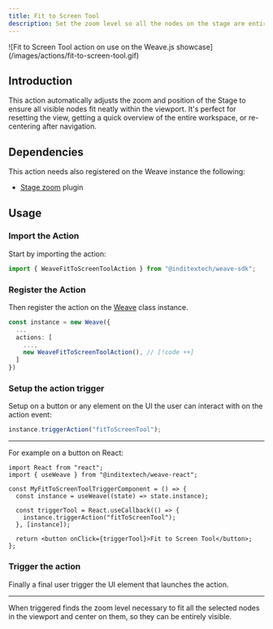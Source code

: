 ```yaml
---
title: Fit to Screen Tool
description: Set the zoom level so all the nodes on the stage are entirely visible on the screen
---
```


<div className="flex justify-center items-center *:max-w-[700px] bg-gradient-to-br from-fd-primary/10 rounded-xl border">
  ![Fit to Screen Tool action on use on the Weave.js
  showcase](/images/actions/fit-to-screen-tool.gif)
</div>

## Introduction

This action automatically adjusts the zoom and position of the Stage to ensure all
visible nodes fit neatly within the viewport. It's perfect for resetting the view,
getting a quick overview of the entire workspace, or re-centering after navigation.

## Dependencies

This action needs also registered on the Weave instance the following:

- [Stage zoom](/docs/main/build/plugins/stage-zoom) plugin

## Usage

<div className="fd-steps">

<div className="[&_h3]:fd-step">

### Import the Action

Start by importing the action:

```ts
import { WeaveFitToScreenToolAction } from "@inditextech/weave-sdk";
```

</div>

<div className='[&_h3]:fd-step'>

### Register the Action

Then register the action on the [Weave](/docs/sdk/api-reference/weave) class instance.

```ts
const instance = new Weave({
  ...
  actions: [
    ...,
    new WeaveFitToScreenToolAction(), // [!code ++]
  ]
})
```

</div>

<div className='[&_h3]:fd-step'>

### Setup the action trigger

Setup on a button or any element on the UI the user can interact with on the action event:

```ts
instance.triggerAction("fitToScreenTool");
```

---

For example on a button on React:

```tsx
import React from "react";
import { useWeave } from "@inditextech/weave-react";

const MyFitToScreenToolTriggerComponent = () => {
  const instance = useWeave((state) => state.instance);

  const triggerTool = React.useCallback(() => {
    instance.triggerAction("fitToScreenTool");
  }, [instance]);

  return <button onClick={triggerTool}>Fit to Screen Tool</button>;
};
```

### Trigger the action

Finally a final user trigger the UI element that launches the action.

---

When triggered finds the zoom level necessary to fit all the selected nodes
in the viewport and center on them, so they can be entirely visible.

</div>

</div>
